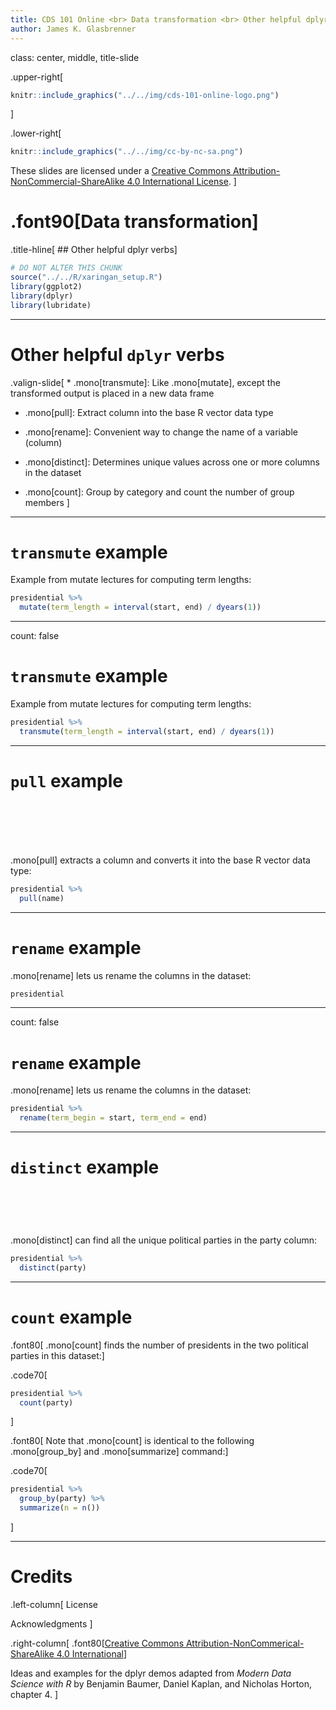 ```yaml
---
title: CDS 101 Online <br> Data transformation <br> Other helpful dplyr verbs
author: James K. Glasbrenner
---
```


class: center, middle, title-slide

.upper-right[
```r
knitr::include_graphics("../../img/cds-101-online-logo.png")
```
]

.lower-right[
```r
knitr::include_graphics("../../img/cc-by-nc-sa.png")
```

These slides are licensed under a [Creative Commons Attribution-NonCommercial-ShareAlike 4.0 International License](http://creativecommons.org/licenses/by-nc-sa/4.0/).
]

# .font90[Data transformation]
.title-hline[
## Other helpful dplyr verbs
]

```r
# DO NOT ALTER THIS CHUNK
source("../../R/xaringan_setup.R")
library(ggplot2)
library(dplyr)
library(lubridate)
```

---

# Other helpful `dplyr` verbs

.valign-slide[
* .mono[transmute]: Like .mono[mutate], except the transformed output is placed in a new data frame

* .mono[pull]: Extract column into the base R vector data type

* .mono[rename]: Convenient way to change the name of a variable (column)

* .mono[distinct]: Determines unique values across one or more columns in the dataset

* .mono[count]: Group by category and count the number of group members
]

---

# `transmute` example

Example from mutate lectures for computing term lengths: 

```r
presidential %>%
  mutate(term_length = interval(start, end) / dyears(1))
```

---

count: false

# `transmute` example

Example from mutate lectures for computing term lengths: 

```r
presidential %>%
  transmute(term_length = interval(start, end) / dyears(1))
```

---

# `pull` example

<div style="margin-bottom: 20%;"></div>

.mono[pull] extracts a column and converts it into the base R vector data type:

```r
presidential %>%
  pull(name)
```

---

# `rename` example

.mono[rename] lets us rename the columns in the dataset:

```r
presidential
```

---

count: false

# `rename` example

.mono[rename] lets us rename the columns in the dataset:

```r
presidential %>%
  rename(term_begin = start, term_end = end)
```

---

# `distinct` example

<div style="margin-bottom: 18%;"></div>

.mono[distinct] can find all the unique political parties in the party column:

```r
presidential %>%
  distinct(party)
```

---

# `count` example

.font80[
.mono[count] finds the number of presidents in the two political parties in this dataset:
]

.code70[
```r
presidential %>%
  count(party)
```
]

.font80[
Note that .mono[count] is identical to the following .mono[group\_by] and .mono[summarize] command:
]

.code70[
```r
presidential %>%
  group_by(party) %>%
  summarize(n = n())
```
]

---

# Credits

.left-column[
License

Acknowledgments
]

.right-column[
.font80[[Creative Commons Attribution-NonCommerical-ShareAlike 4.0 International](https://creativecommons.org/licenses/by-nc-sa/4.0/)]

Ideas and examples for the dplyr demos adapted from *Modern Data Science with R* by Benjamin Baumer, Daniel Kaplan, and Nicholas Horton, chapter 4.
]
